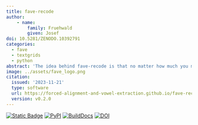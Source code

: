 ```yaml
---
title: fave-recode
author:
    - name:
        family: Fruehwald
        given: Josef
doi: 10.5281/ZENODO.10392791
categories: 
  - fave
  - textgrids
  - python
abstract: 'The idea behind fave-recode is that no matter how much you may adjust the dictionary of a forced-aligner, you may still want to make programmatic changes to the output.'
image: ../assets/fave_logo.png
citation:
  issued: '2023-11-21'
  type: software
  url: https://forced-alignment-and-vowel-extraction.github.io/fave-recode/
  version: v0.2.0
---
```

[![Static Badge](https://img.shields.io/badge/GH-get_it_on_Github-blue?logo=github)](https://github.com/Forced-Alignment-and-Vowel-Extraction/fave-recode)
[![PyPI](https://img.shields.io/pypi/v/fave-recode.png)](https://pypi.org/project/fave-recode/)
[![BuildDocs](https://github.com/Forced-Alignment-and-Vowel-Extraction/fave-recode/actions/workflows/build-docs.yml/badge.svg)](https://forced-alignment-and-vowel-extraction.github.io/fave-recode/)
[![DOI](https://zenodo.org/badge/605740158.svg)](https://zenodo.org/badge/latestdoi/605740158)
